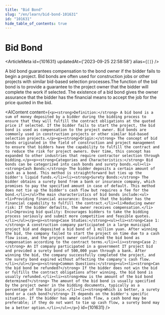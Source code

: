 ```yaml
---
title: "Bid Bond"
slug: "/en/learn/bid-bond-101631"
id: "101631"
hide_table_of_contents: true
---
```



# Bid Bond

<ArticleMeta id={101631} updatedAt={'2023-09-25 22:58:58'} alias={`[]`} />
<div className='border-solid border-b border-t-0 my-4 border-[var(--ifm-color-gray-300)]' />

A bid bond guarantees compensation to the bond owner if the bidder fails to begin a project. Bid bonds are often used for construction jobs or other projects with similar bid-based selection processes.The function of the bid bond is to provide a guarantee to the project owner that the bidder will complete the work if selected. The existence of a bid bond gives the owner assurance that the bidder has the financial means to accept the job for the price quoted in the bid.

<AIContent content={`<p><strong>Definition:</strong> A bid bond is a sum of money deposited by a bidder during the bidding process to ensure that they will fulfill the contract obligations at the quoted price if selected. If the bidder fails to start the project, the bid bond is used as compensation to the project owner. Bid bonds are commonly used in construction projects or other similar bid-based selection projects.</p><p><strong>Origin:</strong> The concept of bid bonds originated in the field of construction and project management to ensure that bidders have the capability to fulfill the contract and to reduce the risk for project owners. Over time, this concept has expanded to other industries that require contractor selection through bidding.</p><p><strong>Categories and Characteristics:</strong> Bid bonds can be categorized into cash bonds and surety bonds.<ul><li><strong>Cash Bonds:</strong> The bidder deposits a certain amount of cash as a bond. This method is straightforward but ties up the bidder's liquid funds.</li><li><strong>Surety Bonds:</strong> The bidder obtains a surety bond from a bank or insurance company, which promises to pay the specified amount in case of default. This method does not tie up the bidder's cash flow but requires a fee for the bond.</li></ul>The main characteristics of bid bonds include:<ul><li>Providing financial assurance: Ensures that the bidder has the financial capability to fulfill the contract.</li><li>Reducing owner risk: If the bidder defaults, the owner receives compensation.</li><li>Improving bid quality: Encourages bidders to take the bidding process seriously and submit more competitive and feasible quotes.</li></ul></p><p><strong>Case Studies:</strong><ul><li><strong>Case 1:</strong> A construction company participated in a large municipal project bid and deposited a bid bond of 1 million yuan. After winning the bid, the company failed to start the project on time due to a cash flow issue, and the project owner confiscated the bid bond as compensation according to the contract terms.</li><li><strong>Case 2:</strong> An IT company participated in a government IT project bid and provided a surety bond of 500,000 yuan through a bank. After winning the bid, the company successfully completed the project, and the surety bond expired without affecting the company's cash flow.</li></ul></p><p><strong>Common Questions:</strong><ul><li><strong>Can the bid bond be refunded?</strong> If the bidder does not win the bid or fulfills the contract obligations after winning, the bid bond is usually refunded.</li><li><strong>How is the amount of the bid bond determined?</strong> The amount of the bid bond is usually specified by the project owner in the bidding documents, typically as a percentage of the bid price.</li><li><strong>Which is better, a surety bond or a cash bond?</strong> It depends on the bidder's specific situation. If the bidder has ample cash flow, a cash bond may be preferable; if they do not want to tie up cash flow, a surety bond may be a better option.</li></ul></p>`} id={101631} />
